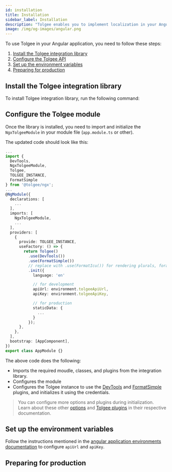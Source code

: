 ```yaml
---
id: installation
title: Installation
sidebar_label: Installation
description: "Tolgee enables you to implement localization in your Angular application with ease. You can integrate Tolgee in your Angular application using Tolgee's integration library for Angular. To use this library, start by installing Tolgee."
image: /img/og-images/angular.png
---
```



To use Tolgee in your Angular application, you need to follow these steps:

1. [Install the Tolgee integration library](#install-the-tolgee-integration-library)
2. [Configure the Tolgee API](#configure-the-tolgee-module)
3. [Set up the environment variables](#set-up-the-environment-variables)
4. [Preparing for production](#preparing-for-production)

## Install the Tolgee integration library

To install Tolgee integration library, run the following command:

<InstallationTabs lib="@tolgee/ngx" />

##  Configure the Tolgee module

Once the library is installed, you need to import and initialize the `NgxTolgeeModule` in your module file (`app.module.ts` or other).

The updated code should look like this:

```typescript
...
import {
  DevTools,
  NgxTolgeeModule,
  Tolgee,
  TOLGEE_INSTANCE,
  FormatSimple
} from '@tolgee/ngx';
...
@NgModule({
  declarations: [
    ...
  ],
  imports: [
    NgxTolgeeModule,
    ...
  ],
  providers: [
    {
      provide: TOLGEE_INSTANCE,
      useFactory: () => {
        return Tolgee()
          .use(DevTools())
          .use(FormatSimple())
          // replace with .use(FormatIcu()) for rendering plurals, foramatted numbers, etc.
          .init({
            language: 'en'

            // for development
            apiUrl: environment.tolgeeApiUrl,
            apiKey: environment.tolgeeApiKey,

            // for production
            staticData: {
              ...
            }
          });
      },
    },
  ],
  bootstrap: [AppComponent],
})
export class AppModule {}
```

The above code does the following:

- Imports the required moudle, classes, and plugins from the integration library.
- Configures the module
- Configures the Tolgee instance to use the [DevTools](../../api/web_package/plugins#devtools) and [FormatSimple](../../api/core_package/format-simple) plugins, and initializes it using the credentials.

> You can configure more options and plugins during initialization. Learn about these other [options](../../api/core_package/options) and [Tolgee plugins](../../plugins) in their respective documentation.

## Set up the environment variables

Follow the instructions mentioned in the [angular application environments documentation](https://angular.io/guide/build#configuring-application-environments) to configure `apiUrl` and `apiKey`.

## Preparing for production

<PreparingForProduction />

<ExampleBanner framework="Angular" appName="ngx" />